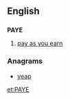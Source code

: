 ==English==

==={{initialism}}===
{{wikipedia}}
'''PAYE'''

# {{British}} [[pay as you earn]]

===Anagrams===
* [[yeap#English|yeap]]

[[et:PAYE]]